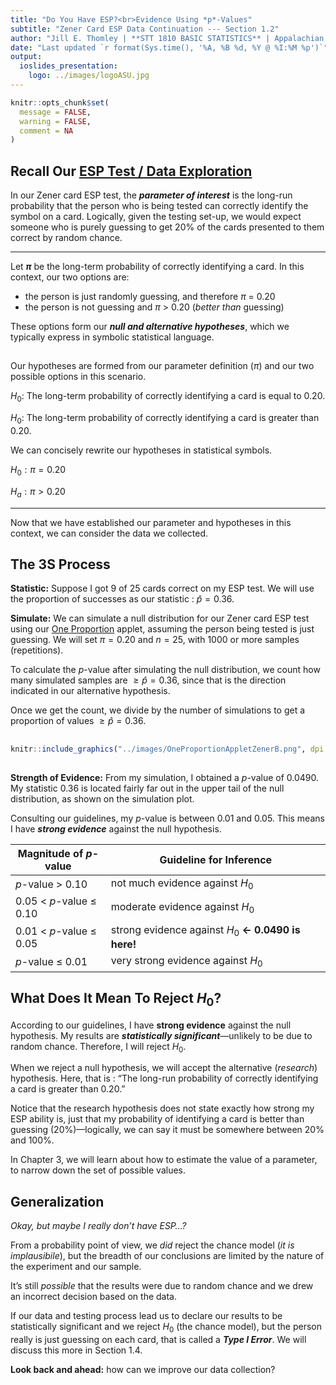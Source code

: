 ```yaml
---
title: "Do You Have ESP?<br>Evidence Using *p*-Values"
subtitle: "Zener Card ESP Data Continuation --- Section 1.2"
author: "Jill E. Thomley | **STT 1810 BASIC STATISTICS** | Appalachian State University"
date: "Last updated `r format(Sys.time(), '%A, %B %d, %Y @ %I:%M %p')`"
output: 
  ioslides_presentation:
    logo: ../images/logoASU.jpg
---
```


```r
knitr::opts_chunk$set(
  message = FALSE,
  warning = FALSE,
  comment = NA
)
```


## Recall Our [ESP Test / Data Exploration](https://stat-jet-asu.github.io/STT1810BasicStatistics/Slides/ESPactivity/ESPZenerCards_P_1.html)

In our Zener card ESP test, the ***parameter of interest*** is the long-run probability that the person who is being tested can correctly identify the symbol on a card. Logically, given the testing set-up, we would expect someone who is purely guessing to get 20% of the cards presented to them correct by random chance.

<hr>

Let **$\pi$** be the long-term probability of correctly identifying a card. In this context, our two options are:

* the person is just randomly guessing, and therefore $\pi$ = 0.20
* the person is not guessing and $\pi$ > 0.20 (*better than* guessing)

These options form our ***null and alternative hypotheses***, which we typically express in symbolic statistical language.


##

Our hypotheses are formed from our parameter definition ($\pi$) and our two possible options in this scenario.

$H_0:$ The long-term probability of correctly identifying a card is equal to $0.20$.

$H_0:$ The long-term probability of correctly identifying a card is greater than $0.20$.

We can concisely rewrite our hypotheses in statistical symbols.

$H_0: \pi = 0.20$

$H_a: \pi > 0.20$

<hr>

Now that we have established our parameter and hypotheses in this context, we can consider the data we collected. 


## The 3S Process

**Statistic:** Suppose I got $9$ of $25$ cards correct on my ESP test. We will use the proportion of successes as our statistic : $\hat{p} = 0.36$.

**Simulate:** We can simulate a null distribution for our Zener card ESP test using our [One Proportion](http://www.isi-stats.com/isi2nd/ISIapplets2021.html) applet, assuming the person being tested is just guessing. We will set $\pi = 0.20$ and $n = 25$, with 1000 or more samples (repetitions). 

To calculate the *p*-value after simulating the null distribution, we count how many simulated samples are $\ge \hat{p} = 0.36$, since that is the direction indicated in our alternative hypothesis.

Once we get the count, we divide by the number of simulations to get a proportion of values $\ge \hat{p} = 0.36$.


## 

```r
knitr::include_graphics("../images/OneProportionAppletZenerB.png", dpi = 125)
```


##

**Strength of Evidence:** From my simulation, I obtained a *p*-value of $0.0490$. My statistic $0.36$ is located fairly far out in the upper tail of the null distribution, as shown on the simulation plot.

Consulting our guidelines, my *p*-value is between 0.01 and 0.05. This means I have ***strong evidence*** against the null hypothesis.

| Magnitude of *p*-value  | Guideline for Inference                                  |
|-------------------------|----------------------------------------------------------|
| *p*-value > 0.10        | not much evidence against $H_0$                          |
| 0.05 < *p*-value ≤ 0.10 | moderate evidence against $H_0$                          |
| 0.01 < *p*-value ≤ 0.05 | strong evidence against $H_0$ **&larr; 0.0490 is here!** |
| *p*-value ≤ 0.01        | very strong evidence against $H_0$                       |


## What Does It Mean To Reject $H_0$?

According to our guidelines, I have **strong evidence** against the null hypothesis. My results are ***statistically significant***&mdash;unlikely to be due to random chance. Therefore, I will reject $H_0$.

When we reject a null hypothesis, we will accept the alternative (*research*) hypothesis. Here, that is : "The long-run probability of correctly identifying a card is greater than $0.20$."

Notice that the research hypothesis does not state exactly how strong my ESP ability is, just that my probability of identifying a card is better than guessing (20%)---logically, we can say it must be somewhere between 20% and 100%.

In Chapter 3, we will learn about how to estimate the value of a parameter, to narrow down the set of possible values. 


## Generalization

*Okay, but maybe I really don't have ESP...?*

From a probability point of view, we *did* reject the chance model (*it is implausibile*), but the breadth of our conclusions are limited by the nature of the experiment and our sample.

It's still *possible* that the results were due to random chance and we drew an incorrect decision based on the data.

If our data and testing process lead us to declare our results to be statistically significant and we reject $H_0$ (the chance model), but the person really is just guessing on each card, that is called a ***Type I Error***. We will discuss this more in Section 1.4.

**Look back and ahead:** how can we improve our data collection?

